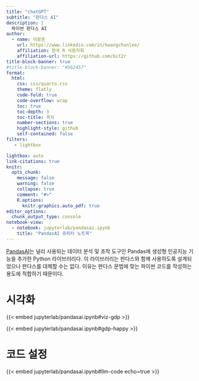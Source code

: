 ```yaml
---
title: "chatGPT"
subtitle: "판다스 AI"
description: | 
  파이썬 판다스 AI
author:
  - name: 이광춘
    url: https://www.linkedin.com/in/kwangchunlee/
    affiliation: 한국 R 사용자회
    affiliation-url: https://github.com/bit2r
title-block-banner: true
#title-block-banner: "#562457"
format:
  html:
    css: css/quarto.css
    theme: flatly
    code-fold: true
    code-overflow: wrap
    toc: true
    toc-depth: 3
    toc-title: 목차
    number-sections: true
    highlight-style: github    
    self-contained: false
filters:
   - lightbox

lightbox: auto
link-citations: true
knitr:
  opts_chunk: 
    message: false
    warning: false
    collapse: true
    comment: "#>" 
    R.options:
      knitr.graphics.auto_pdf: true
editor_options: 
  chunk_output_type: console
notebook-view:
  - notebook: jupyterlab/pandasai.ipynb
    title: "PandasAI 쥬피터 노트북"
---
```



[PandasAI](https://github.com/gventuri/pandas-ai)는 널리 사용되는 데이터 분석 및 조작 도구인 Pandas에 생성형 인공지능 기능을 추가한 Python 라이브러리다. 이 라이브러리는 판다스와 함께 사용하도록 설계되었으나 판다스를 대체할 수는 없다. 
이유는 판다스 문법에 맞는 파이썬 코드를 작성하는 용도에 적합하기 때문이다.




# 시각화

:::{#viz layout-ncol=2}

{{< embed jupyterlab/pandasai.ipynb#viz-gdp >}}

{{< embed jupyterlab/pandasai.ipynb#gdp-happy >}}

:::

# 코드 설정

{{< embed jupyterlab/pandasai.ipynb#llm-code echo=true >}}

